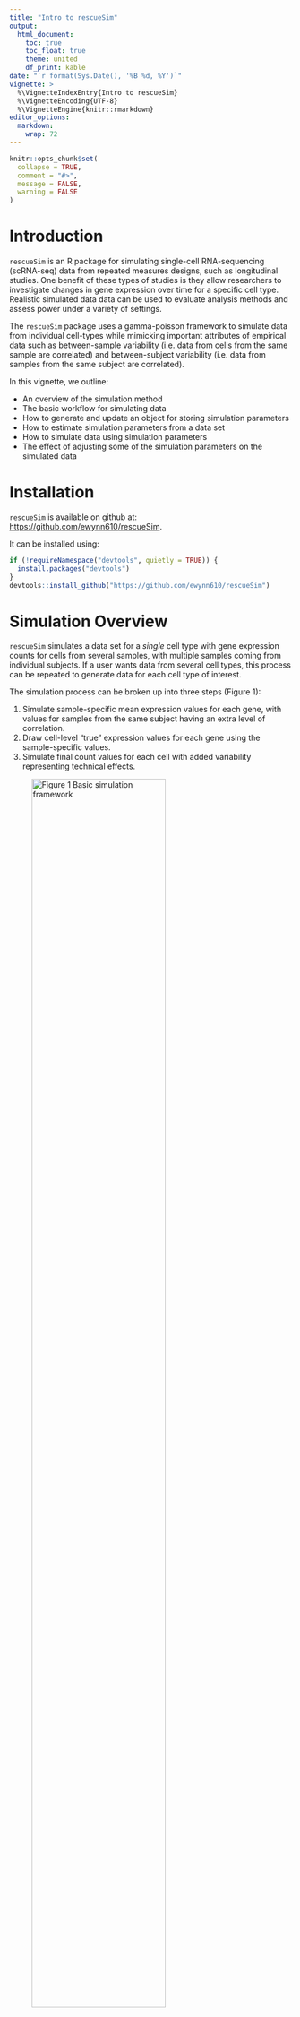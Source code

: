 ```yaml
---
title: "Intro to rescueSim"
output:
  html_document:
    toc: true
    toc_float: true
    theme: united
    df_print: kable
date: "`r format(Sys.Date(), '%B %d, %Y')`"
vignette: >
  %\VignetteIndexEntry{Intro to rescueSim}
  %\VignetteEncoding{UTF-8}
  %\VignetteEngine{knitr::rmarkdown}
editor_options: 
  markdown: 
    wrap: 72
---
```


```r
knitr::opts_chunk$set(
  collapse = TRUE,
  comment = "#>",
  message = FALSE,
  warning = FALSE
)
```

# Introduction

`rescueSim` is an R package for simulating single-cell RNA-sequencing
(scRNA-seq) data from repeated measures designs, such as longitudinal
studies. One benefit of these types of studies is they allow researchers
to investigate changes in gene expression over time for a specific cell
type. Realistic simulated data data can be used to evaluate analysis
methods and assess power under a variety of settings.

The `rescueSim` package uses a gamma-poisson framework to simulate data from
individual cell-types while mimicking important attributes of empirical
data such as between-sample variability (i.e. data from cells from the same
sample are correlated) and between-subject variability (i.e. data from
samples from the same subject are correlated).

In this vignette, we outline:

-   An overview of the simulation method
-   The basic workflow for simulating data
-   How to generate and update an object for storing simulation
    parameters
-   How to estimate simulation parameters from a data set
-   How to simulate data using simulation parameters
-   The effect of adjusting some of the simulation parameters on the
    simulated data

# Installation

`rescueSim` is available on github at: <https://github.com/ewynn610/rescueSim>.

It can be installed using:

```r
if (!requireNamespace("devtools", quietly = TRUE)) {
  install.packages("devtools")
}
devtools::install_github("https://github.com/ewynn610/rescueSim")
```

# Simulation Overview

`rescueSim` simulates a data set for a *single* cell type with gene
expression counts for cells from several samples, with multiple samples
coming from individual subjects. If a user wants data from several cell
types, this process can be repeated to generate data for each cell type
of interest.

The simulation process can be broken up into three steps (Figure 1):

1.  Simulate sample-specific mean expression values for each gene, with
    values for samples from the same subject having an extra level of
    correlation.
2.  Draw cell-level "true" expression values for each gene using the
    sample-specific values.
3.  Simulate final count values for each cell with added variability
    representing technical effects.

![Figure 1 Basic simulation framework](fig1.png){width=75%}

As seen in the left hand side of Figure 1, the simulation framework
relies on a series of parameters. These can be estimated from a data set
provided by the user or supplied manually by the user. Alternatively,
predefined parameter values which were estimated from a longitudinal
scRNA-Seq data set of bronchoalveolar lavage samples from healthy adult
subjects are included in the package. Users can use a combination of
predefined or supplied parameters and parameters estimated from
empirical data. This is particularly useful in situations where
multi-sample/multi-time point data is not available in which case some,
but not all, simulation parameters can be estimated from the empirical
data.

# Workflow Basics

The simulation workflow includes two broad steps:

1.  Generating simulation parameters (using `RescueSimParams()` and
    `estimateRescueSimParams()`)
2.  Using the simulation parameters to simulate the data (using
    `simulateRescueData()`)

The end result is a `singleCellExperiment` object with simulated data
for an *individual* cell-type. If you want data from several cell types,
you can re-run this process, preferably using simulation parameters
estimated from data from the cell type(s) of interest.

Throughout the following example we will use gene expression data for
recruited airspace macrophage cells from bronchoalveolar lavage samples
samples collected from healthy adults. The data has been subset to
contain gene expression for 1940 genes from 976 cells. Data was
collected from five subjects at two time points per subject.

```r
## Load necessary packages
library(rescueSim)
library(SingleCellExperiment)

## set seed for reproducibility
set.seed(24)

## Load data
data("RecAM_sce")

## Data is held in singleCellExperiment object
class(RecAM_sce)

## Data dimensions
dim(RecAM_sce)

## Cell level metadata
head(colData(RecAM_sce))

## Five subjects
unique(RecAM_sce$subjectID)

## Ten samples (two per subject)
unique(RecAM_sce$sampleID)

## Two different time points
unique(RecAM_sce$time)
```

We'll begin with a smaller data set of just 40 genes to show the basic
structure of the package.

```r
## Subset data to 40 genes
RecAM_sce_small <- RecAM_sce[1:40, ]
```

# Generating simulation parameters

Objects of the class `RescueSimParams` are used to hold simulation
parameters and settings. A parameter object can be generated using the
code below.

```r
## Create params object
myParams <- RescueSimParams()

## Param object class
class(myParams)

## Examine param object contents
myParams
```

We can see that the object contains slots for a variety of parameters
which are empty by default. These slots represent the parameters in the
left hand side of figure 1 used to simulate the data as well as other
data properties such as the number of time points or subjects.

The table below gives an details about the simulation parameters.

|     Parameter      | Symbol in Fig. 1 (if applicable) |                                                                                                   Description                                                                                                    |                                                                                                                                                                         Acceptable Values                                                                                                                                                                          |
|:------------------:|:--------------------------------:|:----------------------------------------------------------------------------------------------------------------------------------------------------------------------------------------------------------------:|:------------------------------------------------------------------------------------------------------------------------------------------------------------------------------------------------------------------------------------------------------------------------------------------------------------------------------------------------------------------:|
|   `nTimepoints`    |                \-                |                                                                                 Number of time points (i.e. samples) per subject                                                                                  |                                                                      Single numeric value \>0 representing the number of time points for all subjects.                                                                     |
|  `twoGroupDesign`  |                \-                |                                                            Logical value indicating whether to simulate two groups (ex. treatment and control group)                                                             |                                                                                                                                             Logical value with `TRUE` indicating that two groups should be simulated.                                                                                                                                              |
|  `nSubjsPerGroup`  |                \-                |                                                   Number of subjects per group (if using two group design) or number of total subjects (if only single group)                                                    |                                                                                    A single numeric value \>0 indicating the number of subjects per group.                                                                                     |
| `maxCellsPerSamp`  |                \-                |                                                       Maximum parameter used when drawing number of cells per sample from a discrete uniform distribution                                                        | A single numeric value \>0 indicating the maximum number of cells per sample, or a vector with length equal to the number of conditions (group/time point combinations) with each value representing the maximum for a single condition, or a vector with length equal to the number of total samples with each value representing the maximum for a single sample. |
| `minCellsPerSamp`  |                \-                |                                                       Minimum parameter used when drawing number of cells per sample from a discrete uniform distribution                                                        | A single numeric value \>0 indicating the minimum number of cells per sample, or a vector with length equal to the number of conditions (group/time point combinations) with each value representing the minimum for a single condition, or a vector with length equal to the number of total samples with each value representing the minimum for a single sample. |
|    `logLibMean`    |             $\mu_L$              |                                                        Mean library size (log scale) parameter. Used to draw library size from a log-normal distribution.                                                        |                                                                                                                                                A single value \>0 indicating the mean library size on a log scale.                                                                                                                                                 |
|     `logLibSD`     |            $\sigma_L$            |                                                 Library size standard deviation (log scale) parameter. Used to draw library size from a log-normal distribution.                                                 |                                                                                                                                       A single value \>=0 indicating the standard deviation of library size on a log scale.                                                                                                                                        |
| `customLibSizes`   |                \-                | Optional user-provided library sizes on the original (non-log) scale. If provided, library sizes will be drawn from this vector (with replacement) rather than simulated from a log-normal distribution. | A numeric vector of positive values representing library sizes on the original scale. If `NULL` (default), library sizes are drawn from the specified log-normal distribution using `logLibMean` and `logLibSD`. |
|   `logLibFacVar`   |            $\alpha_d$            | Variance used for drawing sample-level multiplicative factors which give different library size distributions for each sample. Larger values result in larger variation in library size distributions by sample. |                                                                                                                                  A single value \>=0 with 0 indicating no difference in the library size distributions by sample.                                                                                                                                  |
|    `exprsMean`     |             $\mu_g$              |                                                       Gene-specific mean expression value representing the average expression of each gene in the data set. If a named vector is given, these names will be used as the gene names in the simulated `SingleCellExperiment` object.                                                  |                                                                                               Vector of numeric values \>=0 with length equal to desired number of genes in the simulated data where each value indicates the average expression for a single gene.                                                                                                |
|    `dispersion`    |             $\phi_g$             |                                                      Gene-specific dispersion value representing the variation in expression for each gene in the data set.                                                       |                                                                                                    Vector of numeric values \>0 with length equal to desired number of genes in the simulated data where each value indicates the dispersion for a single gene.                                                                                                    |
| `sampleFacVarMean` |             $\mu_b$              |                                    Mean used for drawing variance (log-scale) of sample-level multiplicative factors. Larger values result in more between-sample variation.                                     |                                                                                                                                                                      A single numeric value.                                                                                                                                                                       |
|  `sampleFacVarSD`  |            $\sigma_b$            |      Standard deviation used for drawing variance (log-scale) of sample-level multiplicative factors. Larger values result in more variation in amount of between-sample variation across different genes.       |                                                                                                                                                                    A single numeric value \>=0.                                                                                                                                                                    |
|  `subjectVarMean`  |             $\mu_a$              |                                  Mean used for drawing variance (log-scale) of subject-level multiplicative factors. Larger values result in larger between-subject variation.                                   |                                                                                                                                                                      A single numeric value.                                                                                                                                                                       |
| `subjectFacVarSD`  |            $\sigma_a$            |     Standard deviation used for drawing variance (log-scale) of subject-level multiplicative factors. Larger values result in more variation in amount of between-subject variation across different genes.      |                                                                                                                                                                    A single numeric value \>=0.                                                                                                                                                                    |
|      `propDE`      |                \-                |                                                                     Proportion of genes differentially expressed between time points/groups.                                                                      |                                                                                                                                                                   Numeric value between 0 and 1.                                                                                                                                                                   |
|     `deLog2FC`      |                \-                |                                                                           Fold change values used for differentially expressed genes.                                                                            |                                           A single numeric value \>=0 indicating the positive log-fold change for differentially expressed genes (assigned positive or negative at random); a vector of values (positive and negative) to draw DE log$_2$ fold change values from; a named list of log$_2$ fold change values for all genes in each condition relative to the reference condition (e.g., `time0`, `group0`, `time0_group0`). The reference condition should not be included in the list.                                            |

Individual parameter values can be extracted using the `getRescueSimParam`
function.

```r
## Extract nTimepoints parameter
getRescueSimParam(myParams, "nTimepoints")
```

### Manually adding parameter values

Parameter values can be added manually when initially creating the
parameter object by using the parameter name(s) as an argument in the
`RescueSimParams` function followed by the desired value(s).

```r
## Create parameter object with nTimepoints and nSubjsPerGroup pre-set
myParams <- RescueSimParams(nTimepoints = 2, nSubjsPerGroup = 5)
getRescueSimParam(myParams, "nTimepoints")
getRescueSimParam(myParams, "nSubjsPerGroup")
```

After a parameter object is created, the values can be updated using
`updateRescueSimParams` with the parameter object and then a list of
parameters and associated values.

```r
## Update nTimepoints and nSubjsPerGroup
myParams <- updateRescueSimParams(
  paramObj = myParams,
  paramValues = list(
    nTimepoints = 3,
    nSubjsPerGroup = 10
  )
)
getRescueSimParam(myParams, "nTimepoints")
getRescueSimParam(myParams, "nSubjsPerGroup")
```

### Estimating parameter values from empirical data

Parameters can be estimated from empirical data sets using the
`estRescueSimParams` function. Users provide a data set in the form of a
`SingleCellExperiment` object with a counts matrix in the `counts` slot
and sample, subject, time point, and group meta data (where applicable)
in `colData`. The table below outlines other function arguments.

|        Argument         | Description                                                                                                                                                                                                                                                                                             | Default |
|:-----------------------:|---------------------------------------------------------------------------------------------------------------------------------------------------------------------------------------------------------------------------------------------------------------------------------------------------------|:-------:|
|          `sce`          | `SingleCellExperiment` object containing empirical data with a counts matrix in the `counts` slot.                                                                                                                                                                                                      |   \-    |
|       `paramObj`        | `RescueSimParams` object with empty slots for parameters which need to be estimated. If `NULL`, all parameter values will be estimated.                                                                                                                                                                    | `NULL`  |
|    `sampleVariable`     | String denoting name of sample identifier variable in the `colData` of `SingleCellExperiment` object. If `NULL`, data is assumed to contain only one sample and parameters `sampleFacVarMean` and `sampleFacVarSD` parameters cannot be estimated. | `NULL`  |
|    `subjectVariable`    | String denoting name of subject identifier variable in the `colData` of `SingleCellExperiment` object. If `NULL`, the data is assumed to contain only one subject and parameters `nSubjsPerGroup`, `subjectFacVarMean`, and `subjectFacVarSD` parameters cannot be estimated.                                                                               | `NULL`  |
|   `timepointVariable`   | String denoting name of time point identifier variable in the `colData` of `SingleCellExperiment` object. If `NULL`, the number of time points for the simulated data is set to 1.                                                                                                                        | `NULL`  |
|     `groupVariable`     | String denoting name of group identifier variable in the `colData` of `SingleCellExperiment` object. If `NULL`, a single group design is assumed.                                                                                                                                                       | `NULL`  |
|        `nonDEGs`        | Vector containing names or row indices of genes to be used to estimate sample and subject factor parameters. Using genes that are differentially expressed across time points may lead to inaccurate estimates.                                                                                          | `NULL`  |
| `cellParamsByCondition` | Logical value indicating whether `maxCellsPerSamp` and `minCellsPerSamp` should be estimated for each condition (group/time point) or overall.                                                                                                                                                           | `FALSE` |

The below example shows how we can simulate data set using the subsetted
recruited macrophage data. We estimate all of the parameters from the
data and the empirical data has a single group, so providing a
`paramObj` or`groupVariable` is unnecessary. Using
genes that are differentially expressed across time points may lead to
inaccurate estimates to inaccurate estimates of subject and
sample variance parameters (`sampleFacVarMean`,
`sampleFacVarSD`, `subjectFacVarMean`, and `subjectFacVarSD`). The recruited macrophage data set only includes
genes that appeared invariant across time points. In data sets where
differential expression is believed to be present, a rough list
invariant genes can be identified using differential expression methods
such as `edgeR` or `DESeq2` and the invariant genes can be passed to the
`nonDEGs` argument.

```r
## Estimate all parameters from the data
myParams_estimated <- estRescueSimParams(
  sce = RecAM_sce_small, paramObj = NULL,
  sampleVariable = "sampleID",
  subjectVariable = "subjectID",
  timepointVariable = "time",
  groupVariable = NULL, nonDEGs = NULL,
  cellParamsByCondition = F
)

myParams_estimated
```

If you want to manually set some parameters before estimating others, a
`RescueSimParams` object with blank slots for the parameters you would like
estimated can be provided. Any parameters that already have values in
the `RescueSimParams` object will not be estimated. This is particularly
useful if using single-sample or single-time point empirical data. Below
is an example of how data can be simulated using single-time point
empirical data after manually setting some parameters.

```r
## Subset the data to a single time point
RecAM_sce_single_time <- RecAM_sce_small[, RecAM_sce_small$time == "time0"]

## Create a params object with necessary parameters filled
myParams <- RescueSimParams(subjectFacVarMean = -4, subjectFacVarSD = 1, nSubjsPerGroup = 5)

## Estimate remaining parameters from the data
myParams_estimated <- estRescueSimParams(
  sce = RecAM_sce_single_time,
  paramObj = myParams,
  sampleVariable = "sampleID"
)
```

All of the parameters are estimated from the data except for the
parameters that we specified when creating the `RescueSimParams` object.

```r
myParams_estimated
```

If `propDE` and `deLog2FC` are not manually set, they are both set to 0
(no differential expression).

```r
getRescueSimParam(myParams_estimated, "propDE")
getRescueSimParam(myParams_estimated, "deLog2FC")
```

# Simulating Data

After setting simulation parameters, the `simRescueData` function can be
used to simulate a data set. This function takes as an argument a
`RescueSimParams` object. It returns a `SingleCellExperiment`.

```r
## Simulate data
mySim <- simRescueData(myParams_estimated)

## Look at class of simulated data
class(mySim)
```

A matrix of counts is held the `counts` slot. The rownames (genes) take
on the names of the `exprsMean` vector if provided. If `exprsMean` was
estimated from empirical data, these are the gene names from the
empirical data.

```r
counts(mySim)[1:5, 1:5]
```

Cell level meta data is held in the object `colData`.

```r
head(colData(mySim))
```

Log-fold change values for each gene are held in the object `rowData`.

```r
head(rowData(mySim))
```

# Adjusting Specific Parameter Values

Now we'll give more detail on the effect of adjusting some of the
parameter values. We first estimate parameters using the unfiltered
recruited macrophage data. We use the resulting object throughout the
remainder of the document.

```r
## Estimate parameters using full RecAM_sce object
myParams <- estRescueSimParams(RecAM_sce,
  sampleVariable = "sampleID",
  subjectVariable = "subjectID",
  timepointVariable = "time",
  groupVariable = NULL, nonDEGs = NULL,
  cellParamsByCondition = FALSE
)
```

## Sample Size Adjustments

A question likely to arise in repeated measures scRNA-seq analysis and
study planning is how the sample size will impact results. In these
experiments, there are different aspects of sample size, all of which
can be controlled in using the `rescueSim` simulation method:

-   Number of time points (samples) per subject (`nTimepoints`)

-   Number of subjects (`nSubjsPerGroup`)

-   Number of cells per sample (`maxCellsPerSamp`, `maxCellsPerSamp`)

A situation that sometimes arises in scRNA-seq experiments is one in
which the number of cells of a particular cell type in a sample is
impacted by a group variable (i.e. treatment or control) or a time
variable (ex. pre or post-treatment). Thus, we allow the option to
specify or estimate one `maxCellsPerSamp`and `maxCellsPerSamp` parameter
to be used for all samples, one `maxCellsPerSamp`and `maxCellsPerSamp`
parameter for each condition (group/time), or one `maxCellsPerSamp`and
`maxCellsPerSamp` parameter for each individual sample. Below is an
example of estimating or manually specifying `maxCellsPerSamp`and
`maxCellsPerSamp` parameters for the two time points.

A user can estimate individual parameters for each condition by using
`cellParamsByCondition=TRUE` as a function argument.

```r
## Set cell parameter values to numeric 0 so we can re-estimate
myParams_cellsByCondition <- updateRescueSimParams(
  myParams,
  list(
    maxCellsPerSamp = numeric(0),
    minCellsPerSamp = numeric(0)
  )
)
## Estimate with cellParamsByCondition = T
myParams_cellsByCondition <- estRescueSimParams(RecAM_sce,
  myParams_cellsByCondition,
  sampleVariable = "sampleID",
  subjectVariable = "subjectID",
  timepointVariable = "time",
  cellParamsByCondition = T
)

## Now cell parameters are estimated separately by time point
getRescueSimParam(myParams_cellsByCondition, "maxCellsPerSamp")
getRescueSimParam(myParams_cellsByCondition, "minCellsPerSamp")
```

Alternatively, a user can manually set the parameters with vector values
equal to the number of conditions.

```r
## Manually setting parameters
myParams_cellsByCondition <- updateRescueSimParams(
  myParams,
  list(
    maxCellsPerSamp = c(100, 500),
    minCellsPerSamp = c(50, 250)
  )
)
```

When we simulate data, we can see that the number of cells for time0
samples are all between 50 and 100 while the number of cells for time1
samples are between 250 and 500.

```r
## Simulate data
simDat <- simRescueData(myParams_cellsByCondition)

## Look at number of cells per sample
table(simDat$sampleID, simDat$time)
```

## Library Size Adjustments

The library sizes, or number of counts per cell, can be adjusted in two ways. 
By default, library sizes are drawn from a log-normal distribution where 
`logLibMean` the `logLibSD` control the overall mean and variability of library
 sizes across cells. Alternatively, users can supply specific library sizes through 
 the `customLibSizes` parameter from which library sizes are drawn directly rather than 
 simulated from a distribution. In either case, `logLibFacVar` introduces variation 
 in library size distributions between samples, mimicking technical effects such as 
 batch variation. 
  
The `logLibMean` parameter controls the overall average library size
(log scale). Below is an example of using a relatively large vs. small
value for `logLibMean`.

```r
## Create two parameter objects, one with large logLibMean, one with small logLibMean
myParams_bigLogLibMean <- updateRescueSimParams(myParams, list(logLibMean = log(5000)))

myParams_smallLogLibMean <- updateRescueSimParams(myParams, list(logLibMean = log(500)))

## Simulate data with both scenarios
simDat_bigLogLibMean <- simRescueData(myParams_bigLogLibMean)
simDat_smallLogLibMean <- simRescueData(myParams_smallLogLibMean)

## Calculate library sizes by summing up the columns of the count data
bigLibSizes <- data.frame(
  libSizes = colSums(counts(simDat_bigLogLibMean)),
  type = "logLibMean = log(5,000)"
)
smallLibSizes <- data.frame(
  libSizes = colSums(counts(simDat_smallLogLibMean)),
  type = "logLibMean = log(500)"
)
libSizes <- rbind(bigLibSizes, smallLibSizes)


## Output boxplot comparing library sizes
boxplot(log(libSizes) ~ type, data = libSizes, xlab = NULL, ylab = "log(Library Size)")
```

The `logLibSD` parameter controls the amount of variation in library
size across cells. Below is an example of using a relatively large vs.
small value for `logLibSD`.

```r
## Create two parameter objects, one with large logLibSD, one with small logLibSD
myParams_bigLogLibSD <- updateRescueSimParams(myParams, list(logLibSD = log(2)))

myParams_smallLogLibSD <- updateRescueSimParams(myParams, list(logLibSD = log(1.25)))

## Simulate data with both scenarios
simDat_bigLogLibSD <- simRescueData(myParams_bigLogLibSD)
simDat_smallLogLibSD <- simRescueData(myParams_smallLogLibSD)

## Calculate library sizes by summing up the columns of the count data
bigLibSizeSD <- data.frame(
  libSizes = colSums(counts(simDat_bigLogLibSD)),
  type = "logLibSD = log(2)"
)
smallLibSizeSD <- data.frame(
  libSizes = colSums(counts(simDat_smallLogLibSD)),
  type = "logLibSD = log(1.25)"
)
libSizes <- rbind(bigLibSizeSD, smallLibSizeSD)


## Output boxplot comparing library sizes
boxplot(log(libSizes) ~ type, data = libSizes, xlab = NULL, ylab = "log(Library Size)")
```

Alternatively, users can provide custom library sizes via the `customLibSizes` 
parameter. When specified, these values are used directly (sampled with replacement)
instead of drawing library sizes from a log-normal distribution. This can be useful in 
cases where the log-normal distribution does not reflect the empirical distribution
of library sizes.

Below we illustrate how you could create custom library sizes based of an empirical
distribution by identifying the sample in the data set with a mean library size closest to the
overall mean across samples, and use that sample's library sizes for simulation.

```r
## Calculate library sizes for each cell
empLibSizes <- data.frame(
  libSizes = colSums(counts(RecAM_sce)),
  sample = RecAM_sce$sampleID,
  type="Empirical"
)

## Calculate mean library size for each sample
samples <- unique(empLibSizes$sample)
lib_size_means <- sapply(samples, function(s) {
  mean(empLibSizes$libSizes[empLibSizes$sample == s])
})

## Find the sample closest to the overall mean
overall_mean <- mean(lib_size_means)
idx_min <- which.min(abs(lib_size_means - overall_mean))
samp_min <- samples[idx_min]

## Get custom library sizes from that sample
customLibSizes <- empLibSizes$libSizes[empLibSizes$sample == samp_min]

## Update parameters and simulate
myParams_customLib <- updateRescueSimParams(myParams, list(customLibSizes = customLibSizes))
simDat_customLib <- simRescueData(myParams_customLib)

## Compare empirical and simulated library sizes

simLibSizes <- data.frame(
  libSizes = colSums(counts(simDat_customLib)),
  sample=simDat_customLib$sampleID,
  type = "Simulated (customLibSizes)"
)

libSizes <- rbind(empLibSizes, simLibSizes)

## Boxplot comparing library sizes
boxplot(log(libSizes) ~ type,
        data=libSizes,
        ylab = "log(Library Size)", xlab = NULL)


```

In multi-sample scRNA-Seq data, there are often differences in the
distributions of library size across samples caused by technical batch
effects since cells from individual samples are sequenced together in a
batch. To account for this, we draw multiplicative factors, centered
around one, which we multiply with `logLibMean` so that the mean used to
draw the library sizes varies by sample. The parameter `logLibFacVar`
represents the estimated variance between these multiplicative factors.
A value of 0 means there is no variance in the library size means, and
thus the distribution of library sizes is approximately the same for
each sample. Lager values of `logLibFacVar` indicate larger
between-sample differences in library size distribution. Below is an
example of using a big and small value for `logLibFacVar` and how it
affects the library size distribution by sample.

```r
## Create two parameter objects, one with large logLibFacVar, one with small logLibFacVar
myParams_smalllogLibFacVar <- updateRescueSimParams(myParams, list(logLibFacVar = 0))

myParams_biglogLibFacVar <- updateRescueSimParams(myParams, list(logLibFacVar = .005))



## Simulate data with both scenarios
simDat_smalllogLibFacVar <- simRescueData(myParams_smalllogLibFacVar)
simDat_biglogLibFacVar <- simRescueData(myParams_biglogLibFacVar)

## Calculate library sizes by summing up the columns of the count data
smalllogLibFacVar <- data.frame(
  libSizes = colSums(counts(simDat_smalllogLibFacVar)),
  type = "Small logLibFacVar",
  sample = simDat_smalllogLibFacVar$sampleID
)
biglogLibFacVar <- data.frame(
  libSizes = colSums(counts(simDat_biglogLibFacVar)),
  type = "Big logLibFacVar",
  sample = simDat_biglogLibFacVar$sampleID
)



## Output boxplot comparing library sizes by samples for both scenarios
boxplot(log(libSizes) ~ sample,
  data = smalllogLibFacVar, main = "logLibFacVar = 0",
  xlab = NULL, ylab = "log(Library Size)"
)
boxplot(log(libSizes) ~ sample,
  data = biglogLibFacVar, main = "logLibFacVar = .005",
  xlab = NULL, ylab = "log(Library Size)"
)
```

## Between Subject/Sample Variation

To simulate between-sample and between-subject variation, `rescueSim` uses
gene specific sample- and subject- level multiplicative factors which
are multiplied with the mean gene expression for each gene, with the
resulting value being used later in simulation (see Figure 1, step 1).
The multiplicative factors are drawn from a distribution with a mean
of 1. The variance of this distribution is randomly generated. The
parameters `sampleFacVarMean` and `sampleFacVarSD` represent the mean
and standard deviation (log scale) of the variances for the sample-level
multiplicative factors while `subjectFacVarMean` and `subjectFacVarSD`
are the parameters for the sampling distribution of subject-level
variances. Because larger variances result in larger between-sample or
-subject variation, increasing the `sampleFacVarMean` or
`subjectFacVarMean` also leads to more between-sample or -subject
variation. Increasing the values of `sampleFacVarSD` and
`subjectFacVarSD` lead to in more variation in amount of between-sample
or -subject variation across genes.

Typically, we are more interested in adjusting the overall amount of
between-sample or -subject variation, so we will concentrate on the
effect of changing the `sampleFacVarMean` and `subjectFacVarMean`
parameters.

Using a low value (-10) for `sampleFacVarMean` leads to little
between-sample variation, and so we see in the TSNE plot that the
samples don't cluster together

```r
## Set sampleFacVarMean to -10
myParams_smallsampleFacVarMean <- updateRescueSimParams(myParams, list(sampleFacVarMean = -10))

## Simulate data
simDat_smallsampleFacVarMean <- simRescueData(myParams_smallsampleFacVarMean)

## Log-normalize counts to run TSNE
simDat_smallsampleFacVarMean <- scater::logNormCounts(simDat_smallsampleFacVarMean)

## Run and plot TSNE
simDat_smallsampleFacVarMean <- scater::runTSNE(simDat_smallsampleFacVarMean)

scater::plotTSNE(simDat_smallsampleFacVarMean, colour_by = "sampleID")
```

If we increase the value to -3, the samples cluster very tightly by
sample.

```r
## Set sampleFacVarMean to -3
myParams_bigsampleFacVarMean <- updateRescueSimParams(myParams, list(sampleFacVarMean = -3))

## Simulate data
simDat_bigsampleFacVarMean <- simRescueData(myParams_bigsampleFacVarMean)

## Log-normalize counts to run TSNE
simDat_bigsampleFacVarMean <- scater::logNormCounts(simDat_bigsampleFacVarMean)

## Run and plot TSNE
simDat_bigsampleFacVarMean <- scater::runTSNE(simDat_bigsampleFacVarMean)

scater::plotTSNE(simDat_bigsampleFacVarMean, colour_by = "sampleID")
```

The same is true if we look at the effect of increasing the
`subjectFacVarMean` on subject-level clustering.

```r
## Set subjectFacVarMean to -3
myParams_smallsubjectFacVarMean <- updateRescueSimParams(myParams, list(subjectFacVarMean = -10))

## Simulate data
simDat_smallsubjectFacVarMean <- simRescueData(myParams_smallsubjectFacVarMean)

## Log-normalize counts to run TSNE
simDat_smallsubjectFacVarMean <- scater::logNormCounts(simDat_smallsubjectFacVarMean)

## Run and plot TSNE
simDat_smallsubjectFacVarMean <- scater::runTSNE(simDat_smallsubjectFacVarMean)

scater::plotTSNE(simDat_smallsubjectFacVarMean, colour_by = "subjectID")
```

```r
## Set subjectFacVarMean to -3
myParams_bigsubjectFacVarMean <- updateRescueSimParams(myParams, list(subjectFacVarMean = -3))

## Simulate data
simDat_bigsubjectFacVarMean <- simRescueData(myParams_bigsubjectFacVarMean)

## Log-normalize counts to run TSNE
simDat_bigsubjectFacVarMean <- scater::logNormCounts(simDat_bigsubjectFacVarMean)

## Run and plot TSNE
simDat_bigsubjectFacVarMean <- scater::runTSNE(simDat_bigsubjectFacVarMean)

scater::plotTSNE(simDat_bigsubjectFacVarMean, colour_by = "subjectID")
```

## Differential Expression

`rescueSim` allows the user to simulate differential expression between
time points/groups using two parameters which must be manually set by the
user: `propDE` which controls the proportion of genes differentially
expressed, and `deLog2FC` which controls the log$_2$ fold change values
of differentially expressed genes. A user can specify a single positive log$_2$ fold 
change value for `deLog2FC`, in which case differential expression
is evenly split between up- and down-regulation in the proportion of genes specified
by `propDE`. Alternatively, a vector of positive and/or negative
values can be provided, from which log$_2$ fold change values from differentially
expressed genes are drawn. In both of these cases, when simulating multiple time points, 
the log$_2$ fold change represents the change between the first (`time0`) and last 
time point, with gene expression changes simulated linearly across intermediate
time points. In a two-group, multi-time point simulation, the log$_2$ fold change
represents the difference between `time0_group0` and the final time point of `group1`
(`timeN_group1`), with no differential expression across time points within group0
and a linear change across time within `group1`.

Alternatively, users can provide a named list of vectors to `deLogFC` where each element
of the list corresponds to the fold change values at each time point (or time point-group combination)
relative to the baseline (`time0`, `group0`, or `time0_group0`). This enables simulation
of non-linear or custom differential expression patterns across time and groups. 
When using a list, the `propDE` parameter is not used and each vector should have length equal to the number of genes in the data set. The baseline condition is not included in the list.

We show below using a TSNE plot from the `scater` package how
differential expression impacts cell clustering.

If we simulate with no differential expression, cells from both
time points cluster together.

```r
## Estimate data with no differential expression (default)
simDat_noDE <- simRescueData(myParams)

## Log-normalize counts to run TSNE
simDat_noDE <- scater::logNormCounts(simDat_noDE)

## Run and plot TSNE
simDat_noDE <- scater::runTSNE(simDat_noDE)

scater::plotTSNE(simDat_noDE, colour_by = "time")
```

If simulate 20% of genes to be differentially expressed between
time points with a $\pm1$ log$_2$ fold change, cells from different
time points cluster separately.

```r
## Manually changing DE Params
myParams_de_2timepoints <- updateRescueSimParams(myParams, list(
  propDE = .2, deLog2FC = 1
))

## Estimate data with no differential expression (default)
simDat_de_2timepoints <- simRescueData(myParams_de_2timepoints)

## Log-normalize counts to run TSNE
simDat_de_2timepoints <- scater::logNormCounts(simDat_de_2timepoints)

## Run and plot TSNE
simDat_de_2timepoints <- scater::runTSNE(simDat_de_2timepoints)

scater::plotTSNE(simDat_de_2timepoints, colour_by = "time")
```

If we simulate three time points, the cells cluster sequentially by
time point since `rescueSim` simulates linear differential expression across
time.

```r
## Manually changing DE Params
myParams_de_3timepoints <- updateRescueSimParams(myParams, list(
  propDE = .2, deLog2FC = 1,
  nTimepoints = 3
))

## Estimate data with no differential expression (default)
simDat_de_3timepoints <- simRescueData(myParams_de_3timepoints)

## Log-normalize counts to run TSNE
simDat_de_3timepoints <- scater::logNormCounts(simDat_de_3timepoints)

## Run and plot TSNE
simDat_de_3timepoints <- scater::runTSNE(simDat_de_3timepoints)

scater::plotTSNE(simDat_de_3timepoints, colour_by = "time")
```

If we simulate a 2-group, 2-time point data set, then the cells from the
final time point and last group, which is simulated to be differentially
expressed relative to the other groups/times, cluster separately from
the rest of the cells.

```r
## Manually changing DE Params
myParams_de_2groups <- updateRescueSimParams(myParams, list(
  propDE = .2, deLog2FC = 1,
  twoGroupDesign = T,
  nTimepoints = 2
))

## Estimate data with no differential expression (default)
simDat_de_2groups <- simRescueData(myParams_de_2groups)

## Make a variable combining group and time
simDat_de_2groups$group_time <- paste(simDat_de_2groups$group,
  simDat_de_2groups$time,
  sep = "_"
)

## Log-normalize counts to run TSNE
simDat_de_2groups <- scater::logNormCounts(simDat_de_2groups)

## Run and plot TSNE
simDat_de_2groups <- scater::runTSNE(simDat_de_2groups)

scater::plotTSNE(simDat_de_2groups, colour_by = "group_time")
```

Finally, we can simulate  differential expression using manually set log$_2$
fold change values for each time point or condition, allowing for non-linear 
changes across time. 
This is done by providing `deLog2FC` as a list of named vectors, where each element
of the list corresponds to a condition (excluding the reference: `time0`, `group0`
or `time0_group0`). Each vector specifies the log$_2$ fold change values for each gene 
in that condition relative to the reference group.

Below, we show an example of simulating three time points, where we specify log$_2$ fold
changes for one intermediate time point and larger log_$2$ fold changes for the final
time point. This results in non-linear gene expression changes across time.

```r

## For the 2nd time point, simulate +/- 1 log2FC in 20% of genes
time1_log2FC<-sample(c(-1, 0, 1), nrow(RecAM_sce), replace=T, prob = c(.1, .8, .1))

## For final time point, multiply log2FC by 3 to get +/- 3 log2FC in 20% of genes
time2_log2FC <- time1_log2FC*3

myParams_nonLinearDE <- updateRescueSimParams(myParams, list(
  deLog2FC = list(time1=time1_log2FC, time2=time2_log2FC),
  nTimepoints = 3
))

simDat_nonLinearDE <- simRescueData(myParams_nonLinearDE)

# Log-normalize counts and run TSNE
simDat_nonLinearDE <- scater::logNormCounts(simDat_nonLinearDE)
simDat_nonLinearDE <- scater::runTSNE(simDat_nonLinearDE)
```

In this case, we can see that the time0 and time1 are much closer together
than to time2.
```r
# Plot TSNE colored by time point to visualize clustering
scater::plotTSNE(simDat_nonLinearDE, colour_by = "time")

```



# Session Information

```r
sessionInfo()
```
